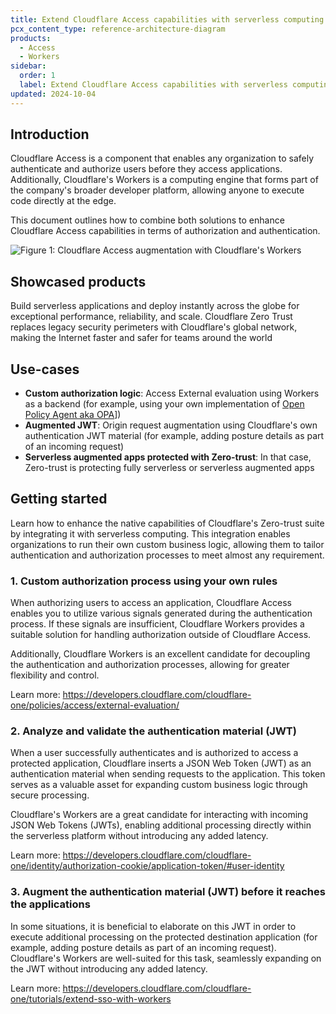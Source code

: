 ```yaml
---
title: Extend Cloudflare Access capabilities with serverless computing
pcx_content_type: reference-architecture-diagram
products:
  - Access
  - Workers
sidebar:
  order: 1
  label: Extend Cloudflare Access capabilities with serverless computing
updated: 2024-10-04
---
```



## Introduction

Cloudflare Access is a component that enables any organization to safely authenticate and authorize users before they access applications. Additionally, Cloudflare's Workers is a computing engine that forms part of the company's broader developer platform, allowing anyone to execute code directly at the edge.

This document outlines how to combine both solutions to enhance Cloudflare Access capabilities in terms of authorization and authentication.

![Figure 1: Cloudflare Access augmentation with Cloudflare's Workers](~/assets/images/reference-architecture/augment-access-with-serverless/diagram1.svg "Figure 1: Cloudflare Access augmentation with Cloudflare's Workers")


## Showcased products

<RelatedProduct header="Workers" href="/workers/" product="workers">
    Build serverless applications and deploy instantly across the globe for exceptional performance, reliability, and scale.
</RelatedProduct>

<RelatedProduct header="Access" href="/cloudflare-one/" product="cloudflare-one">
    Cloudflare Zero Trust replaces legacy security perimeters with Cloudflare's global network, making the Internet faster and safer for teams around the world
</RelatedProduct>

## Use-cases

- **Custom authorization logic**: Access External evaluation using Workers as a backend (for example, using your own implementation of [Open Policy Agent aka OPA](https://www.openpolicyagent.org/integrations/cloudflare-worker/)])
- **Augmented JWT**: Origin request augmentation using Cloudflare's own authentication JWT material (for example, adding posture details as part of an incoming request)
- **Serverless augmented apps protected with Zero-trust**: In that case, Zero-trust is protecting fully serverless or serverless augmented apps

## Getting started

Learn how to enhance the native capabilities of Cloudflare's Zero-trust suite by integrating it with serverless computing. This integration enables organizations to run their own custom business logic, allowing them to tailor authentication and authorization processes to meet almost any requirement.

### 1. Custom authorization process using your own rules

When authorizing users to access an application, Cloudflare Access enables you to utilize various signals generated during the authentication process. If these signals are insufficient, Cloudflare Workers provides a suitable solution for handling authorization outside of Cloudflare Access.

Additionally, Cloudflare Workers is an excellent candidate for decoupling the authentication and authorization processes, allowing for greater flexibility and control.

Learn more: https://developers.cloudflare.com/cloudflare-one/policies/access/external-evaluation/

### 2. Analyze and validate the authentication material (JWT)

When a user successfully authenticates and is authorized to access a protected application, Cloudflare inserts a JSON Web Token (JWT) as an authentication material when sending requests to the application. This token serves as a valuable asset for expanding custom business logic through secure processing.

Cloudflare's Workers are a great candidate for interacting with incoming JSON Web Tokens (JWTs), enabling additional processing directly within the serverless platform without introducing any added latency.

Learn more: https://developers.cloudflare.com/cloudflare-one/identity/authorization-cookie/application-token/#user-identity

### 3. Augment the authentication material (JWT) before it reaches the applications

In some situations, it is beneficial to elaborate on this JWT in order to execute additional processing on the protected destination application (for example, adding posture details as part of an incoming request). Cloudflare's Workers are well-suited for this task, seamlessly expanding on the JWT without introducing any added latency.

Learn more: https://developers.cloudflare.com/cloudflare-one/tutorials/extend-sso-with-workers
